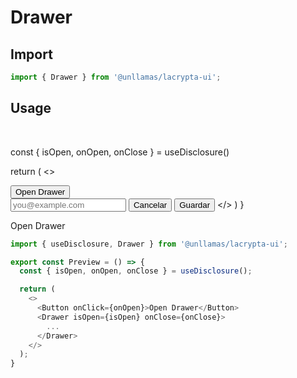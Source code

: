 
# Drawer

## Import

```js
import { Drawer } from '@unllamas/lacrypta-ui';
```

## Usage

<br />

  const { isOpen, onOpen, onClose } = useDisclosure()

  return (
    <>
      <div>
        <Button onClick={onOpen}>Open Drawer</Button>
      </div>
      <Drawer isOpen={isOpen} onClose={onClose}>
        <Input label="Email" placeholder="you@example.com" />
        <Divider y="sm" />
        <Flex gap="sm">
          <Button isBlock variant="bezeledGray" onClick={onClose}>
            Cancelar
          </Button>
          <Button isBlock>Guardar</Button>
        </Flex>
      </Drawer>
    </>
  )
}

<Card variant="outline" spacing={4}>
  <PreviewDrawer>Open Drawer</PreviewDrawer>
</Card>

```js showLineNumbers {8,9,18} /useDisclosure/
import { useDisclosure, Drawer } from '@unllamas/lacrypta-ui';

export const Preview = () => {
  const { isOpen, onOpen, onClose } = useDisclosure();

  return (
    <>
      <Button onClick={onOpen}>Open Drawer</Button>
      <Drawer isOpen={isOpen} onClose={onClose}>
        ...
      </Drawer>
    </>
  );
}
```